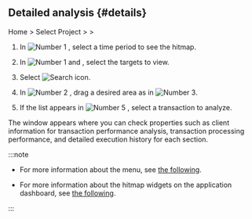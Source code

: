 ## Detailed analysis {#details}

Home &gt; Select Project &gt; <Cmdname sid="side_analysis" className="uitext" /> &gt; <Cmdname sid="side_hitmap" className="uitext" />

<ImgLang img='tx-hitmap.png' desc='Hitmap' />

1. In ![Number 1](/img/number-01.png) <Cmdname sid="time_selector" className="uitext" />, select a time period to see the hitmap.

2. In ![Number 1](/img/number-01.png) <Cmdname sid="option_type" className="uitext" /> and <Cmdname sid="application" className="uitext" />, select the targets to view.

3. Select ![Search icon](/img/ico-btn-search.png).

4. In ![Number 2](/img/number-02.png) <Cmdname sid="hitmap_transaction" className="uitext" />, drag a desired area as in ![Number 3](/img/number-03.png).

5. If the list appears in ![Number 5](/img/number-05.png) <Cmdname sid="trace_list" className="uitext" />, select a transaction to analyze.

The <Cmdname sid="TTL06527" className="uitext" /> window appears where you can check properties such as client information for transaction performance analysis, transaction processing performance, and detailed execution history for each section.

:::note

- For more information about the <Cmdname sid="side_hitmap" className="uitext" /> menu, see [the following](trs-view#details).

- For more information about the hitmap widgets on the application dashboard, see [the following](dashboard-hitmap-trace).

:::

